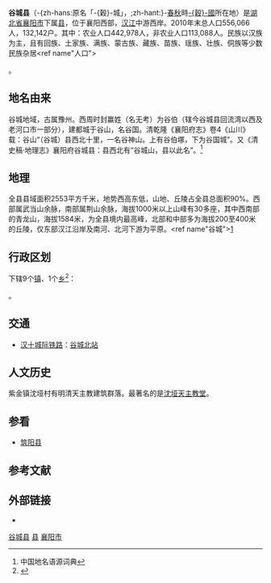 {{redirect2|谷城|韩国的郡|谷城郡}}
{{Infobox China County
|Belong = [[湖北省|湖北省]][[襄阳市|襄阳市]]
}}

'''谷城县'''（-{zh-hans:原名「-{穀}-城」，;zh-hant:<sup></sup>}-[[春秋时期|春秋]]時[[穀國|-{穀}-國]]所在地）是[[湖北省|湖北省]][[襄阳市|襄阳市]]下属[[县|县]]，位于襄阳西部，[[汉江_(中国)|汉江]]中游西岸。2010年末总人口556,066人，132,142户。其中：农业人口442,978人，非农业人口113,088人。民族以汉族为主，且有回族、土家族、满族、蒙古族、藏族、苗族、瑶族、壮族、侗族等少数民族杂居<ref name"人口">{{Cite web |url=http://www.liuxue360.com/city/gcxian/gcxrk.html |title=存档副本 |accessdate=2013-06-09 |archive-date=2014-09-14 |archive-url=https://web.archive.org/web/20140914221307/http://www.liuxue360.com/city/gcxian/gcxrk.html |dead-url=no }}</ref>。

==地名由来==
谷城地域，古属豫州。西周时封赢姓（名无考）为谷伯（辖今谷城县回流湾以西及老河口市一部分），建都城于谷山，名谷国。清乾隆《襄阳府志》卷4《山川》载：谷山“（谷城）县西北十里，一名谷神山。上有谷伯塚，下为谷国城”。又《清史稿·地理志》襄阳府谷城县：县西北有“谷城山，县以此名”。<ref>中国地名语源词典</ref>

==地理==
全县县域面积2553平方千米，地势西高东低，山地、丘陵占全县总面积90%。西部属武当山余脉，南部属荆山余脉，海拔1000米以上山峰有30多座，其中西南部的青龙山，海拔1584米，为全县境内最高峰，北部和中部多为海拔200至400米的丘陵，仅东部汉江沿岸及南河、北河下游为平原。<ref name"谷城">[http://baike.baidu.com/view/889424.htm?fromId=889423]</ref>

== 行政区划 ==
{{PAGENAMEBASE}}下辖9个[[行政建制镇|镇]]、1个[[乡_(中华人民共和国)|乡]]<ref>{{PRC admin/ref sgc|42/06/25}}</ref>：

{{PRC admin/children|42/06/25}}。

== 交通 ==
* {{rint|cn|CRH}}[[汉十城际铁路|汉十城际铁路]]：[[谷城北站|谷城北站]]

==人文历史==
紫金镇沈垭村有明清天主教建筑群落。最著名的是[[沈垭天主教堂|沈垭天主教堂]]。

==参看==
*[[筑阳县|筑阳县]]

== 参考文献 ==
{{reflist}}

== 外部链接 ==
* {{Official website|http://www.hbgucheng.gov.cn/|name=谷城县人民政府}}

{{谷城县行政区划}}
{{襄阳市行政区划}}
{{湖北行政区划}}

[[Category:谷城县|]]
[[Category:襄阳区县市|县]]
[[Category:湖北省县份|襄阳市]]